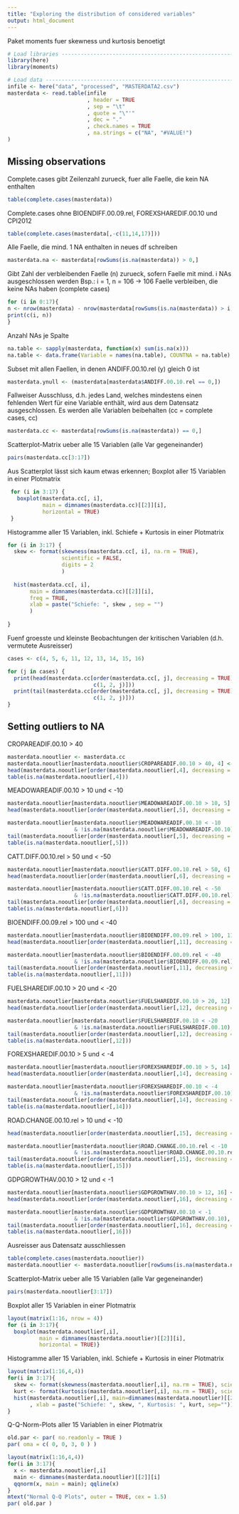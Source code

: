 ```yaml
---
title: "Exploring the distribution of considered variables"
output: html_document
---
```


Paket moments fuer skewness und kurtosis benoetigt

```r
# Load libraries ----------------------------------------------------------
library(here)
library(moments)
```


```r
# Load data ---------------------------------------------------------------
infile <- here("data", "processed", "MASTERDATA2.csv")
masterdata <- read.table(infile
                         , header = TRUE
                         , sep = "\t"
                         , quote = "\"'"
                         , dec = "."
                         , check.names = TRUE
                         , na.strings = c("NA", "#VALUE!")
)
```

## Missing observations

Complete.cases gibt Zeilenzahl zurueck, fuer alle Faelle, die kein NA enthalten

```r
table(complete.cases(masterdata))
```

Complete.cases ohne BIOENDIFF.00.09.rel, FOREXSHAREDIF.00.10 und CPI2012

```r
table(complete.cases(masterdata[,-c(11,14,17)]))
```

Alle Faelle, die mind. 1 NA enthalten in neues df schreiben

```r
masterdata.na <- masterdata[rowSums(is.na(masterdata)) > 0,]
```

Gibt Zahl der verbleibenden Faelle (n) zurueck, sofern Faelle mit mind. i NAs ausgeschlossen werden
Bsp.: i = 1, n = 106 -> 106 Faelle verbleiben, die keine NAs haben (complete cases)

```r
for (i in 0:17){
n <- nrow(masterdata) - nrow(masterdata[rowSums(is.na(masterdata)) > i,])
print(c(i, n))
}
```

Anzahl NAs je Spalte

```r
na.table <- sapply(masterdata, function(x) sum(is.na(x)))
na.table <- data.frame(Variable = names(na.table), COUNTNA = na.table)
```

Subset mit allen Faellen, in denen ANDIFF.00.10.rel (y) gleich 0 ist

```r
masterdata.ynull <- (masterdata[masterdata$ANDIFF.00.10.rel == 0,])
```

Fallweiser Ausschluss, d.h. jedes Land, welches mindestens einen fehlenden
Wert für eine Variable enthält, wird aus dem Datensatz ausgeschlossen.
Es werden alle Variablen beibehalten
(cc = complete cases, cc)

```r
masterdata.cc <- masterdata[rowSums(is.na(masterdata)) == 0,]
```

Scatterplot-Matrix ueber alle 15 Variablen (alle Var gegeneinander)

```r
pairs(masterdata.cc[3:17])
```
Aus Scatterplot lässt sich kaum etwas erkennen; 
Boxplot aller 15 Variablen in einer Plotmatrix

```r
 for (i in 3:17) {
   boxplot(masterdata.cc[, i],
           main = dimnames(masterdata.cc)[[2]][i],
           horizontal = TRUE)
 }
```

Histogramme aller 15 Variablen, inkl. Schiefe + Kurtosis in einer Plotmatrix

```r

for (i in 3:17) {
  skew <- format(skewness(masterdata.cc[, i], na.rm = TRUE),
                 scientific = FALSE,
                 digits = 2
                 )
  
  hist(masterdata.cc[, i],
       main = dimnames(masterdata.cc)[[2]][i],
       freq = TRUE,
       xlab = paste("Schiefe: ", skew , sep = "")
       )
  
}
```

Fuenf groesste und kleinste Beobachtungen der kritischen Variablen (d.h. vermutete Ausreisser)

```r
cases <- c(4, 5, 6, 11, 12, 13, 14, 15, 16)

for (j in cases) {
  print(head(masterdata.cc[order(masterdata.cc[, j], decreasing = TRUE), 
                           c(1, 2, j)]))
  print(tail(masterdata.cc[order(masterdata.cc[, j], decreasing = TRUE), 
                           c(1, 2, j)]))
}
```

## Setting outliers to NA

CROPAREADIF.00.10 > 40

```r
masterdata.nooutlier <- masterdata.cc
masterdata.nooutlier[masterdata.nooutlier$CROPAREADIF.00.10 > 40, 4] <- NA
head(masterdata.nooutlier[order(masterdata.nooutlier[,4], decreasing = TRUE),c(1,2,4)])
table(is.na(masterdata.nooutlier[,4]))
```

MEADOWAREADIF.00.10 > 10 und < -10

```r
masterdata.nooutlier[masterdata.nooutlier$MEADOWAREADIF.00.10 > 10, 5] <- NA
head(masterdata.nooutlier[order(masterdata.nooutlier[,5], decreasing = TRUE),c(1,2,5)])

masterdata.nooutlier[masterdata.nooutlier$MEADOWAREADIF.00.10 < -10 
                     & !is.na(masterdata.nooutlier$MEADOWAREADIF.00.10), 5] <- NA
tail(masterdata.nooutlier[order(masterdata.nooutlier[,5], decreasing = TRUE),c(1,2,5)])
table(is.na(masterdata.nooutlier[,5]))
```

CATT.DIFF.00.10.rel > 50 und < -50

```r
masterdata.nooutlier[masterdata.nooutlier$CATT.DIFF.00.10.rel > 50, 6] <- NA
head(masterdata.nooutlier[order(masterdata.nooutlier[,6], decreasing = TRUE),c(1,2,6)])

masterdata.nooutlier[masterdata.nooutlier$CATT.DIFF.00.10.rel < -50 
                     & !is.na(masterdata.nooutlier$CATT.DIFF.00.10.rel), 6] <- NA
tail(masterdata.nooutlier[order(masterdata.nooutlier[,6], decreasing = TRUE),c(1,2,6)])
table(is.na(masterdata.nooutlier[,6]))
```

BIOENDIFF.00.09.rel > 100 und < -40

```r
masterdata.nooutlier[masterdata.nooutlier$BIOENDIFF.00.09.rel > 100, 11] <- NA
head(masterdata.nooutlier[order(masterdata.nooutlier[,11], decreasing = TRUE),c(1,2,11)])

masterdata.nooutlier[masterdata.nooutlier$BIOENDIFF.00.09.rel < -40 
                     & !is.na(masterdata.nooutlier$BIOENDIFF.00.09.rel), 11] <- NA
tail(masterdata.nooutlier[order(masterdata.nooutlier[,11], decreasing = TRUE),c(1,2,11)])
table(is.na(masterdata.nooutlier[,11]))
```

FUELSHAREDIF.00.10 > 20 und < -20

```r
masterdata.nooutlier[masterdata.nooutlier$FUELSHAREDIF.00.10 > 20, 12] <- NA
head(masterdata.nooutlier[order(masterdata.nooutlier[,12], decreasing = TRUE),c(1,2,12)])

masterdata.nooutlier[masterdata.nooutlier$FUELSHAREDIF.00.10 < -20 
                     & !is.na(masterdata.nooutlier$FUELSHAREDIF.00.10), 12] <- NA
tail(masterdata.nooutlier[order(masterdata.nooutlier[,12], decreasing = TRUE),c(1,2,12)])
table(is.na(masterdata.nooutlier[,12]))
```

FOREXSHAREDIF.00.10 > 5 und < -4

```r
masterdata.nooutlier[masterdata.nooutlier$FOREXSHAREDIF.00.10 > 5, 14] <- NA
head(masterdata.nooutlier[order(masterdata.nooutlier[,14], decreasing = TRUE),c(1,2,14)])

masterdata.nooutlier[masterdata.nooutlier$FOREXSHAREDIF.00.10 < -4 
                     & !is.na(masterdata.nooutlier$FOREXSHAREDIF.00.10), 14] <- NA
tail(masterdata.nooutlier[order(masterdata.nooutlier[,14], decreasing = TRUE),c(1,2,14)])
table(is.na(masterdata.nooutlier[,14]))
```

ROAD.CHANGE.00.10.rel > 10 und < -10

```r
head(masterdata.nooutlier[order(masterdata.nooutlier[,15], decreasing = TRUE),c(1,2,15)])

masterdata.nooutlier[masterdata.nooutlier$ROAD.CHANGE.00.10.rel < -10 
                     & !is.na(masterdata.nooutlier$ROAD.CHANGE.00.10.rel), 15] <- NA
tail(masterdata.nooutlier[order(masterdata.nooutlier[,15], decreasing = TRUE),c(1,2,15)])
table(is.na(masterdata.nooutlier[,15]))
```

GDPGROWTHAV.00.10 > 12 und < -1

```r
masterdata.nooutlier[masterdata.nooutlier$GDPGROWTHAV.00.10 > 12, 16] <- NA
head(masterdata.nooutlier[order(masterdata.nooutlier[,16], decreasing = TRUE),c(1,2,16)])

masterdata.nooutlier[masterdata.nooutlier$GDPGROWTHAV.00.10 < -1 
                     & !is.na(masterdata.nooutlier$GDPGROWTHAV.00.10), 16] <- NA
tail(masterdata.nooutlier[order(masterdata.nooutlier[,16], decreasing = TRUE),c(1,2,16)])
table(is.na(masterdata.nooutlier[,16]))
```

Ausreisser aus Datensatz ausschliessen

```r
table(complete.cases(masterdata.nooutlier))
masterdata.nooutlier <- masterdata.nooutlier[rowSums(is.na(masterdata.nooutlier)) == 0,]
```

Scatterplot-Matrix ueber alle 15 Variablen (alle Var gegeneinander)

```r
pairs(masterdata.nooutlier[3:17])
```

Boxplot aller 15 Variablen in einer Plotmatrix

```r
layout(matrix(1:16, nrow = 4))
for (i in 3:17){
  boxplot(masterdata.nooutlier[,i], 
          main = dimnames(masterdata.nooutlier)[[2]][i], 
          horizontal = TRUE)} 
```

Histogramme aller 15 Variablen, inkl. Schiefe + Kurtosis in einer Plotmatrix

```r
layout(matrix(1:16,4,4))
for(i in 3:17){
  skew <- format(skewness(masterdata.nooutlier[,i], na.rm = TRUE), scientific = FALSE, digits = 2)
  kurt <- format(kurtosis(masterdata.nooutlier[,i], na.rm = TRUE), scientific = FALSE, digits = 2)
  hist(masterdata.nooutlier[,i], main=dimnames(masterdata.nooutlier)[[2]][i], freq = TRUE
       , xlab = paste("Schiefe: ", skew, ", Kurtosis: ", kurt, sep=""))
} 
```

Q-Q-Norm-Plots aller 15 Variablen in einer Plotmatrix

```r
old.par <- par( no.readonly = TRUE )
par( oma = c( 0, 0, 3, 0 ) )

layout(matrix(1:16,4,4))
for(i in 3:17){
  x <- masterdata.nooutlier[,i]
  main <- dimnames(masterdata.nooutlier)[[2]][i]
  qqnorm(x, main = main); qqline(x)  
} 
mtext("Normal Q-Q Plots", outer = TRUE, cex = 1.5)
par( old.par )
```

